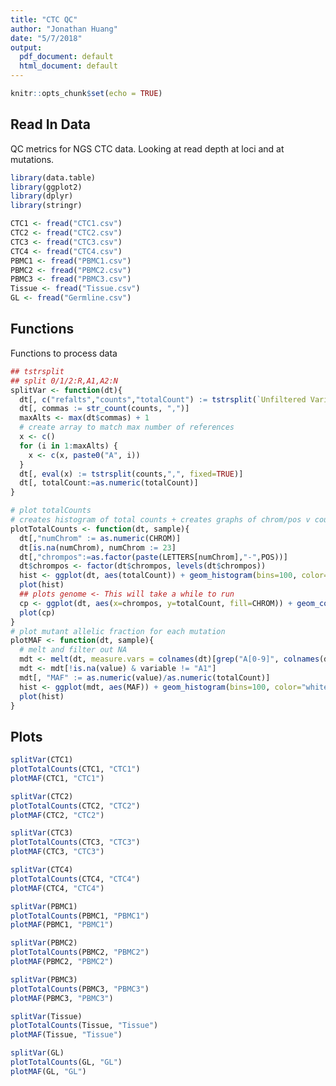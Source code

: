 ```yaml
---
title: "CTC QC"
author: "Jonathan Huang"
date: "5/7/2018"
output:
  pdf_document: default
  html_document: default
---
```


```r
knitr::opts_chunk$set(echo = TRUE)
```

## Read In Data

QC metrics for NGS CTC data. Looking at read depth at loci and at mutations.

```r
library(data.table)
library(ggplot2)
library(dplyr)
library(stringr)

CTC1 <- fread("CTC1.csv")
CTC2 <- fread("CTC2.csv")
CTC3 <- fread("CTC3.csv")
CTC4 <- fread("CTC4.csv")
PBMC1 <- fread("PBMC1.csv")
PBMC2 <- fread("PBMC2.csv")
PBMC3 <- fread("PBMC3.csv")
Tissue <- fread("Tissue.csv")
GL <- fread("Germline.csv")
```

## Functions

Functions to process data

```r
## tstrsplit
## split 0/1/2:R,A1,A2:N
splitVar <- function(dt){
  dt[, c("refalts","counts","totalCount") := tstrsplit(`Unfiltered Variants`, ":")]
  dt[, commas := str_count(counts, ",")]
  maxAlts <- max(dt$commas) + 1
  # create array to match max number of references
  x <- c()
  for (i in 1:maxAlts) {
    x <- c(x, paste0("A", i))
  }
  dt[, eval(x) := tstrsplit(counts,",", fixed=TRUE)]
  dt[, totalCount:=as.numeric(totalCount)]
}

# plot totalCounts
# creates histogram of total counts + creates graphs of chrom/pos v counts to estimate total number of counts in per chrom 
plotTotalCounts <- function(dt, sample){
  dt[,"numChrom" := as.numeric(CHROM)]
  dt[is.na(numChrom), numChrom := 23]
  dt[,"chrompos":=as.factor(paste(LETTERS[numChrom],"-",POS))]
  dt$chrompos <- factor(dt$chrompos, levels(dt$chrompos)) 
  hist <- ggplot(dt, aes(totalCount)) + geom_histogram(bins=100, color="w hite", fill="blue") + labs(title = paste("Histogram of total counts in", sample))
  plot(hist)
  ## plots genome <- This will take a while to run
  cp <- ggplot(dt, aes(x=chrompos, y=totalCount, fill=CHROM)) + geom_col() + labs(title = paste("Total Counts across whole genome in ", sample)) + theme(axis.text.x = element_blank(), axis.ticks.x = element_blank())
  plot(cp)
}
# plot mutant allelic fraction for each mutation
plotMAF <- function(dt, sample){
  # melt and filter out NA
  mdt <- melt(dt, measure.vars = colnames(dt)[grep("A[0-9]", colnames(dt))])
  mdt <- mdt[!is.na(value) & variable != "A1"]
  mdt[, "MAF" := as.numeric(value)/as.numeric(totalCount)]
  hist <- ggplot(mdt, aes(MAF)) + geom_histogram(bins=100, color="white", fill="blue") + labs(title=paste("Histogram of MAF in ", sample))
  plot(hist)
}
```

## Plots

```r
splitVar(CTC1)
plotTotalCounts(CTC1, "CTC1")
plotMAF(CTC1, "CTC1")

splitVar(CTC2)
plotTotalCounts(CTC2, "CTC2")
plotMAF(CTC2, "CTC2")

splitVar(CTC3)
plotTotalCounts(CTC3, "CTC3")
plotMAF(CTC3, "CTC3")

splitVar(CTC4)
plotTotalCounts(CTC4, "CTC4")
plotMAF(CTC4, "CTC4")

splitVar(PBMC1)
plotTotalCounts(PBMC1, "PBMC1")
plotMAF(PBMC1, "PBMC1")

splitVar(PBMC2)
plotTotalCounts(PBMC2, "PBMC2")
plotMAF(PBMC2, "PBMC2")

splitVar(PBMC3)
plotTotalCounts(PBMC3, "PBMC3")
plotMAF(PBMC3, "PBMC3")

splitVar(Tissue)
plotTotalCounts(Tissue, "Tissue")
plotMAF(Tissue, "Tissue")

splitVar(GL)
plotTotalCounts(GL, "GL")
plotMAF(GL, "GL")

```
